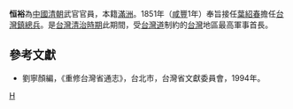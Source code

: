 '''恒裕'''為[[中國|中國]][[清朝|清朝]]武官官員，本籍[[滿洲|滿洲]]。1851年（[[咸豐|咸豐]]1年）奉旨接任[[葉紹春|葉紹春]]擔任[[台灣鎮|台灣鎮]][[總兵|總兵]]。是[[台灣清治時期|台灣清治時期]]此期間，受[[台灣道|台灣道]]制約的[[台灣|台灣]]地區最高軍事首長。

{{start box}}
{{s-before|[[葉紹春|葉紹春]]}}
{{s-title|[[台灣鎮總兵|台灣鎮總兵]]|1851年上任}}
{{s-after|[[呂大陞|呂大陞]]}}
{{end box}}

==參考文獻==
*劉寧顏編，《重修台灣省通志》，台北市，台灣省文獻委員會，1994年。

[[Category:台灣鎮總兵|H]]